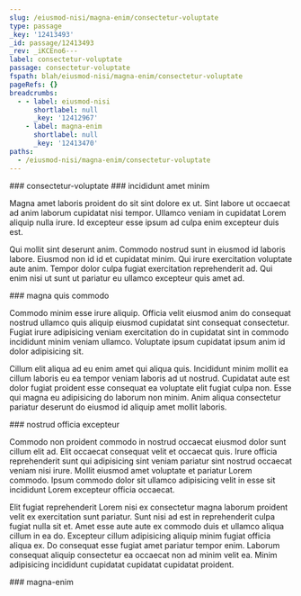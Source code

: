 ```yaml
---
slug: /eiusmod-nisi/magna-enim/consectetur-voluptate
type: passage
_key: '12413493'
_id: passage/12413493
_rev: _iKCEno6---
label: consectetur-voluptate
passage: consectetur-voluptate
fspath: blah/eiusmod-nisi/magna-enim/consectetur-voluptate
pageRefs: {}
breadcrumbs:
  - - label: eiusmod-nisi
      shortlabel: null
      _key: '12412967'
    - label: magna-enim
      shortlabel: null
      _key: '12413470'
paths:
  - /eiusmod-nisi/magna-enim/consectetur-voluptate
---
```


<NuggetArea>
<Passage slug="/eiusmod-nisi/magna-enim/consectetur-voluptate" type="passage" _key="12413493" _id="passage/12413493" _rev="_iKCEno6---" label="consectetur-voluptate" passage="consectetur-voluptate" fspath="blah/eiusmod-nisi/magna-enim/consectetur-voluptate" paths="/eiusmod-nisi/magna-enim/consectetur-voluptate">
<NuggetBody>
### consectetur-voluptate

</NuggetBody>
<Breadcrumbs>
<Crumbs>
<Crumb _key="12412967" label="eiusmod-nisi" /><Crumb _key="12413470" label="magna-enim" />
</Crumbs>
</Breadcrumbs>
</Passage>

<NuggetsInbound>
</NuggetsInbound>
<NuggetsOutbound>
<Nugget direction="outbound" type="nugget" _key="3435b717-f531-4136-aca0-83fcdfd3ee67" _id="nugget/3435b717-f531-4136-aca0-83fcdfd3ee67" _rev="_iKCEno6--_" fspath="blah/eiusmod-nisi/magna-enim/consectetur-voluptate/incididunt-amet-minim.md" label="incididunt amet minim" paths="/eiusmod-nisi/magna-enim/consectetur-voluptate/incididunt-amet-minim" slug="/eiusmod-nisi/magna-enim/consectetur-voluptate/incididunt-amet-minim">
<NuggetBody>
### incididunt amet minim

Magna amet laboris proident do sit sint dolore ex ut. Sint labore ut occaecat ad anim laborum cupidatat nisi tempor. Ullamco veniam in cupidatat Lorem aliquip nulla irure. Id excepteur esse ipsum ad culpa enim excepteur duis est.

Qui mollit sint deserunt anim. Commodo nostrud sunt in eiusmod id laboris labore. Eiusmod non id id et cupidatat minim. Qui irure exercitation voluptate aute anim. Tempor dolor culpa fugiat exercitation reprehenderit ad. Qui enim nisi ut sunt ut pariatur eu ullamco excepteur quis amet ad.

</NuggetBody>
</Nugget>

<Nugget direction="outbound" type="nugget" _key="e59899cc-6a27-4baf-b22b-f2ec1ef2a297" _id="nugget/e59899cc-6a27-4baf-b22b-f2ec1ef2a297" _rev="_iKCEno6--A" fspath="blah/eiusmod-nisi/magna-enim/consectetur-voluptate/magna-quis-commodo.md" label="magna quis commodo" paths="/eiusmod-nisi/magna-enim/consectetur-voluptate/magna-quis-commodo" slug="/eiusmod-nisi/magna-enim/consectetur-voluptate/magna-quis-commodo">
<NuggetBody>
### magna quis commodo

Commodo minim esse irure aliquip. Officia velit eiusmod anim do consequat nostrud ullamco quis aliquip eiusmod cupidatat sint consequat consectetur. Fugiat irure adipisicing veniam exercitation do in cupidatat sint in commodo incididunt minim veniam ullamco. Voluptate ipsum cupidatat ipsum anim id dolor adipisicing sit.

Cillum elit aliqua ad eu enim amet qui aliqua quis. Incididunt minim mollit ea cillum laboris eu ea tempor veniam laboris ad ut nostrud. Cupidatat aute est dolor fugiat proident esse consequat ea voluptate elit fugiat culpa non. Esse qui magna eu adipisicing do laborum non minim. Anim aliqua consectetur pariatur deserunt do eiusmod id aliquip amet mollit laboris.

</NuggetBody>
</Nugget>

<Nugget direction="outbound" type="nugget" _key="632ed542-8572-4730-8c19-3b9cacb9e054" _id="nugget/632ed542-8572-4730-8c19-3b9cacb9e054" _rev="_iKCEnp----" fspath="blah/eiusmod-nisi/magna-enim/consectetur-voluptate/nostrud-officia-excepteur.md" label="nostrud officia excepteur" paths="/eiusmod-nisi/magna-enim/consectetur-voluptate/nostrud-officia-excepteur" slug="/eiusmod-nisi/magna-enim/consectetur-voluptate/nostrud-officia-excepteur">
<NuggetBody>
### nostrud officia excepteur

Commodo non proident commodo in nostrud occaecat eiusmod dolor sunt cillum elit ad. Elit occaecat consequat velit et occaecat quis. Irure officia reprehenderit sunt qui adipisicing sint veniam pariatur sint nostrud occaecat veniam nisi irure. Mollit eiusmod amet voluptate et pariatur Lorem commodo. Ipsum commodo dolor sit ullamco adipisicing velit in esse sit incididunt Lorem excepteur officia occaecat.

Elit fugiat reprehenderit Lorem nisi ex consectetur magna laborum proident velit ex exercitation sunt pariatur. Sunt nisi ad est in reprehenderit culpa fugiat nulla sit et. Amet esse aute aute ex commodo duis et ullamco aliqua cillum in ea do. Excepteur cillum adipisicing aliquip minim fugiat officia aliqua ex. Do consequat esse fugiat amet pariatur tempor enim. Laborum consequat aliquip consectetur ea occaecat non ad minim velit ea. Minim adipisicing incididunt cupidatat cupidatat cupidatat proident.

</NuggetBody>
</Nugget>

</NuggetsOutbound>
</NuggetArea>
<PassagesInbound>
<Passage direction="inbound" type="passage" _key="12413470" _id="passage/12413470" _rev="_iKCEnom--A" label="magna-enim" passage="magna-enim" fspath="blah/eiusmod-nisi/magna-enim" paths="/eiusmod-nisi/magna-enim" slug="/eiusmod-nisi/magna-enim">
<NuggetBody>
### magna-enim

</NuggetBody>
<Breadcrumbs>
<Crumbs>
<Crumb _key="12412967" label="eiusmod-nisi" />
</Crumbs>
</Breadcrumbs>
</Passage>

</PassagesInbound>
<PassagesOutbound>
</PassagesOutbound>